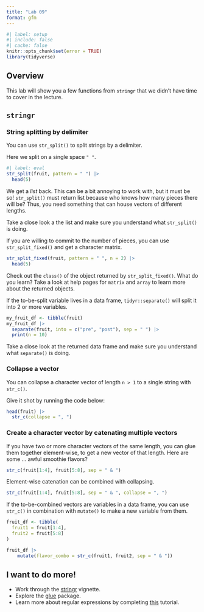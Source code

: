 ```yaml
---
title: "Lab 09"
format: gfm
---
```


```r
#| label: setup
#| include: false
#| cache: false
knitr::opts_chunk$set(error = TRUE)
library(tidyverse)
```


## Overview

This lab will show you a few functions from `stringr` that we didn't have time to cover in the lecture. 

## `stringr`

### String splitting by delimiter

You can use `str_split()` to split strings by a delimiter. 

Here we split on a single space `" "`.


```r
#| label: eval
str_split(fruit, pattern = " ") |> 
  head(5)
```

We get a *list* back. This can be a bit annoying to work with, but it must be so! `str_split()` must return list because who knows how many pieces there will be? Thus, you need something that can house vectors of different lengths. 

Take a close look a the list and make sure you understand what `str_split()` is doing.

If you are willing to commit to the number of pieces, you can use `str_split_fixed()` and get a character matrix. 

```r
str_split_fixed(fruit, pattern = " ", n = 2) |> 
  head(5)
```

Check out the `class()` of the object returned by `str_split_fixed()`. What do you learn? Take a look at help pages for `matrix` and  `array` to learn more about the returned objects. 

If the to-be-split variable lives in a data frame, `tidyr::separate()` will split it into 2 or more variables.

```r
my_fruit_df <- tibble(fruit)
my_fruit_df |> 
  separate(fruit, into = c("pre", "post"), sep = " ") |> 
  print(n = 10)
```

Take a close look at the returned data frame and make sure you understand what `separate()` is doing. 

### Collapse a vector

You can collapse a character vector of length `n > 1` to a single string with `str_c()`.

Give it shot by running the code below:

```r
head(fruit) |> 
  str_c(collapse = ", ")
```

### Create a character vector by catenating multiple vectors {#catenate-vectors}

If you have two or more character vectors of the same length, you can glue them together element-wise, to get a new vector of that length. Here are some ... awful smoothie flavors?

```r
str_c(fruit[1:4], fruit[5:8], sep = " & ")
```

Element-wise catenation can be combined with collapsing.

```r
str_c(fruit[1:4], fruit[5:8], sep = " & ", collapse = ", ")
```

If the to-be-combined vectors are variables in a data frame, you can use `str_c()` in combination with `mutate()` to make a  new variable from them.

```r
fruit_df <- tibble(
  fruit1 = fruit[1:4],
  fruit2 = fruit[5:8]
)

fruit_df |> 
	mutate(flavor_combo = str_c(fruit1, fruit2, sep = " & "))

```


## I want to do more!

* Work through the [stringr](https://cran.r-project.org/web/packages/stringr/vignettes/stringr.html) vignette. 
* Explore the [glue](https://glue.tidyverse.org/) package.
* Learn more about regular expressions by completing [this](https://regexone.com/) tutorial. 






